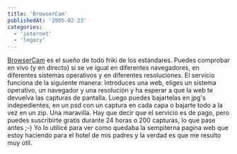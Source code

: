 ```yaml
---
title: 'BrowserCam'
publishedAt: '2005-02-23'
categories:
  - 'internet'
  - 'legacy'
---
```


[BrowserCam](http://www.browsercam.com/) es el sueño de todo friki de los estándares. Puedes comprobar en vivo (y en directo) si se ve igual en diferentes navegadores, en diferentes sistemas operativos y en diferentes resoluciones. El servicio funciona de la siguiente manera: Introduces una web, eliges un sistema operativo, un navegador y una resolución y ha esperar a que la web te devuelva las capturas de pantalla. Luego puedes bajartelas en jpg's indepedientes, en un psd con un captura en cada capa o bajarte todo a la vez en un zip. Una maravilla. Hay que decir que el servicio es de pago, pero puedes suscribirte gratis durante 24 horas o 200 capturas, lo que pase antes ;-) Yo lo utilicé para ver como quedaba la sempiterna pagina web que estoy haciendo para el hotel de mis padres y la verdad es que me resulto muy útil.
